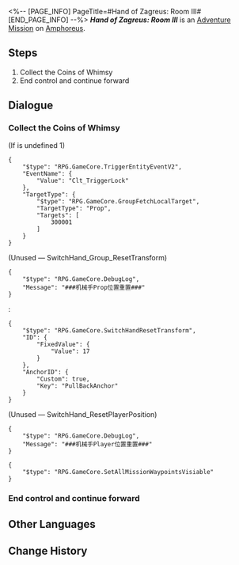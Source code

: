 <%-- [PAGE_INFO]
PageTitle=#Hand of Zagreus: Room III#
[END_PAGE_INFO] --%>
{{Stub|Dialogue.}}
{{Mission Infobox
|id            = 8030131
|title         = 
|image         = <!--Mission Hand of Zagreus Room III.png-->
|type          = Adventure
|event_name    = 
|chapter       = 
|requirements  = {{subst:void|<!--Unknown: {"Type":"Manual"}-->}}
|summary       = <!--official mission summary from Fate's Atlas-->
|characters    = Trailblazer
|startLocation = [[Amphoreus]] - [[Hand of Zagreus: Room III]]
|world         = Amphoreus
|area          = Hand of Zagreus: Room III
|prev          = 
|next          = 
|rewards       = 
}}
'''''Hand of Zagreus: Room III''''' is an [[Adventure Mission]] on [[Amphoreus]].

==Steps==
# Collect the Coins of Whimsy
# End control and continue forward

<!--
==Gameplay Notes==

--><!--
==Trial Character==

-->
==Dialogue==
{{Stub Dialogue}}
===Collect the Coins of Whimsy{{subst:void|<!--803013101-->}}===
{{Mission Description|type=adventure|location=Hand of Zagreus: Room III|Every room in the hypogea is protected by a seal, and this one is controlled by the "Hand of Zagreus." You will need to complete its trial before you can continue any further.}}
{{Dialogue Start}}
;(If {{F|undefined}} is undefined 1)
<pre>{
	"$type": "RPG.GameCore.TriggerEntityEventV2",
	"EventName": {
		"Value": "Clt_TriggerLock"
	},
	"TargetType": {
		"$type": "RPG.GameCore.GroupFetchLocalTarget",
		"TargetType": "Prop",
		"Targets": [
			300001
		]
	}
}</pre>
;(Unused &mdash; SwitchHand_Group_ResetTransform)
<pre>{
	"$type": "RPG.GameCore.DebugLog",
	"Message": "###机械手Prop位置重置###"
}</pre>
:<pre>{
	"$type": "RPG.GameCore.SwitchHandResetTransform",
	"ID": {
		"FixedValue": {
			"Value": 17
		}
	},
	"AnchorID": {
		"Custom": true,
		"Key": "PullBackAnchor"
	}
}</pre>
::<!--0.2-second delay-->

;(Unused &mdash; SwitchHand_ResetPlayerPosition)
<pre>{
	"$type": "RPG.GameCore.DebugLog",
	"Message": "###机械手Player位置重置###"
}</pre>
::<!--0.2-second delay-->
<pre>{
	"$type": "RPG.GameCore.SetAllMissionWaypointsVisiable"
}</pre>
{{Dialogue End}}

===End control and continue forward{{subst:void|<!--803013102-->}}===
{{Dialogue Start}}

{{Dialogue End}}

==Other Languages==
{{Other Languages
|en   = Hand of Zagreus: Room III
|zhs  = 扎格列斯之手-房间Ⅲ
|zht  = 扎格列斯之手-房間Ⅲ
|ja   = ザグレウスの手：部屋III
|ko   = 자그레우스의 손-방Ⅲ
|es   = Mano de Zagreus: sala III
|fr   = Salle III de la Main de Zagreus
|ru   = Рука Загрея III
|th   = หัตถ์ Zagreus: ห้อง III
|vi   = Tay Của Zagreus: Phòng III
|de   = Hand des Zagreus: Raum III
|id   = Tangan Zagreus: Ruangan III
|pt   = A Mão de Zagreus: Sala III
}}

==Change History==
{{Change History|3.0}}
